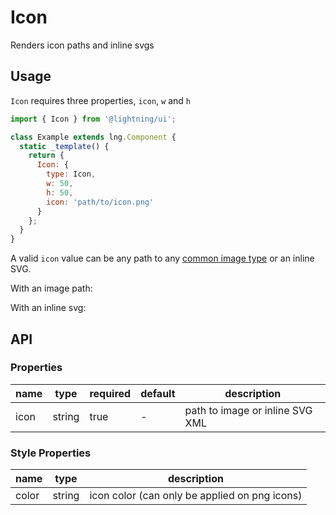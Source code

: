 
# Icon

Renders icon paths and inline svgs

## Usage

`Icon` requires three properties, `icon`, `w` and `h`

```js
import { Icon } from '@lightning/ui';

class Example extends lng.Component {
  static _template() {
    return {
      Icon: {
        type: Icon,
        w: 50,
        h: 50,
        icon: 'path/to/icon.png'
      }
    };
  }
}
```

A valid `icon` value can be any path to any [common image type](https://developer.mozilla.org/en-US/docs/Web/Media/Formats/Image_types) or an inline SVG.

With an image path:

<Canvas>
  <Story id="elements-icon--basic" />
</Canvas>

With an inline svg:

<Canvas>
  <Story id="elements-icon--inline-svg" />
</Canvas>

## API

### Properties

| name | type   | required | default | description                     |
| ---- | ------ | -------- | ------- | ------------------------------- |
| icon | string | true     | -       | path to image or inline SVG XML |

### Style Properties

| name  | type   | description                                   |
| ----- | ------ | --------------------------------------------- |
| color | string | icon color (can only be applied on png icons) |
